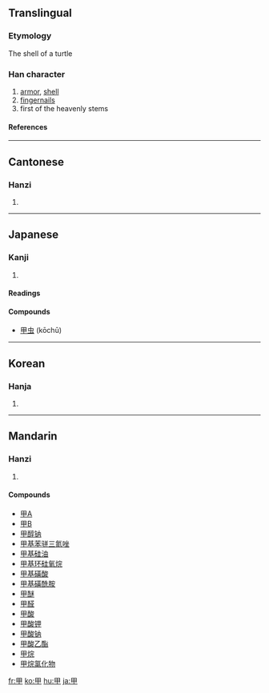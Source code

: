 ==Translingual==
===Etymology===
The shell of a turtle
===Han character===
{{Han char|rn=102|rad=田|as=00|sn=5|four=6050<sub>0</sub>|canj=田中 (WL)}}
# [[armor]], [[shell]]
# [[fingernails]]
# first of the heavenly stems
====References====
{{Han ref|kx=0758.010|dkj=21725|dj=1167.030|hdz=42525.010|uh=7532|ud=30002|bh=A5D2|bd=42450}}

----
==Cantonese==
===Hanzi===
{{yue-hanzi|jyut=|y=gaap3}}
# {{defn|Cantonese}}

----
==Japanese==

===Kanji===
{{ja-kanji|grade=c|rs=田00}}
# {{defn|Japanese}} 
====Readings====
{{ja-readings|on=[[こう]] (kō), [[かん]] (kan)|kun=[[よろい]] (yoroi), [[つめ]] (tsume), [[きのえ]] (kinoe)|nanori=}}

====Compounds====
* [[甲虫]] (kōchū)

----

==Korean==
===Hanja===
{{ko-hanja|hangeul=갑|eumhun=|rv=gap|mr=kap|y=kap}}
# {{defn|Korean}}

----
==Mandarin==
===Hanzi===
{{cmn-hanzi|pin=[[jiǎ]] (jia3), [[shèng]] (sheng4), [[tián]] (tian2), [[yìng]] (ying4)|wg=chia<sup>3</sup>, sheng<sup>4</sup>, t'ien<sup>2</sup>, ying<sup>4</sup>}}
# {{defn|Mandarin}}

====Compounds====
*[[甲A]]
*[[甲B]]
*[[甲醇钠]]
*[[甲基苯骈三氮唑]]
*[[甲基硅油]]
*[[甲基环硅氧烷]]
*[[甲基磺酸]]
*[[甲基磺酰胺]]
*[[甲醚]]
*[[甲醛]]
*[[甲酸]]
*[[甲酸钾]]
*[[甲酸钠]]
*[[甲酸乙酯]]
*[[甲烷]]
*[[甲烷氯化物]]

[[fr:甲]]
[[ko:甲]]
[[hu:甲]]
[[ja:甲]]